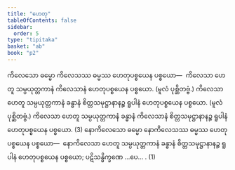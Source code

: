 ```yaml
---
title: "ဟေတု"
tableOfContents: false
sidebar:
  order: 5
type: "tipitaka"
basket: "ab"
book: "p2"
---
```



<DynamicBreadcrumb />

<Division number="16" book="p2" e="ch" v="38" p="373">

<Paragraph number="3856" book="p2">
ကိလေသော ဓမ္မော ကိလေသဿ ဓမ္မဿ ဟေတုပစ္စယေန ပစ္စယော—  ကိလေသာ ဟေတူ သမ္ပယုတ္တကာနံ ကိလေသာနံ ဟေတုပစ္စယေန ပစ္စယော. (မူလံ ပုစ္ဆိတဗ္ဗံ.) ကိလေသာ ဟေတူ သမ္ပယုတ္တကာနံ ခန္ဓာနံ စိတ္တသမုဋ္ဌာနာနဉ္စ ရူပါနံ ဟေတုပစ္စယေန ပစ္စယော. (မူလံ ပုစ္ဆိတဗ္ဗံ.) ကိလေသာ ဟေတူ သမ္ပယုတ္တကာနံ ခန္ဓာနံ ကိလေသာနံ စိတ္တသမုဋ္ဌာနာနဉ္စ ရူပါနံ ဟေတုပစ္စယေန ပစ္စယော. (3)
</Paragraph>

<Paragraph number="3857" book="p2">
နောကိလေသော ဓမ္မော နောကိလေသဿ ဓမ္မဿ ဟေတုပစ္စယေန ပစ္စယော—  နောကိလေသာ ဟေတူ သမ္ပယုတ္တကာနံ ခန္ဓာနံ စိတ္တသမုဋ္ဌာနာနဉ္စ ရူပါနံ ဟေတုပစ္စယေန ပစ္စယော; ပဋိသန္ဓိက္ခဏေ …ပေ… . (1)
</Paragraph>
</Division>